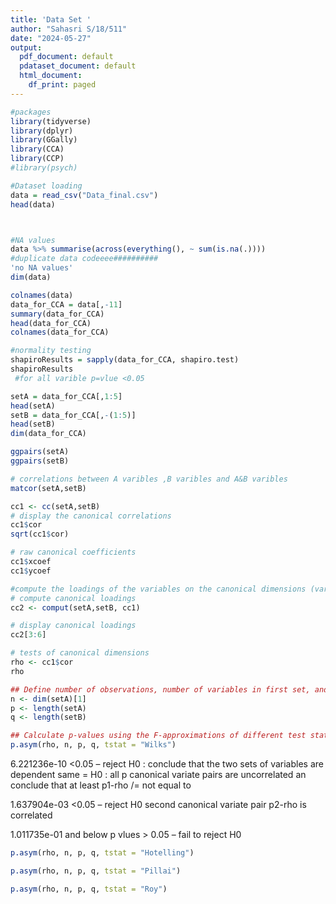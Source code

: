 ---
title: 'Data Set '
author: "Sahasri S/18/511"
date: "2024-05-27"
output:
  pdf_document: default
  pdataset_document: default
  html_document:
    df_print: paged
---

```{r}
#packages
library(tidyverse)
library(dplyr)
library(GGally)
library(CCA)
library(CCP)
#library(psych)
```

```{r}
#Dataset loading
data = read_csv("Data_final.csv")
head(data)



#NA values
data %>% summarise(across(everything(), ~ sum(is.na(.))))
#duplicate data codeeee##########
'no NA values'
dim(data)

```

```{r}
colnames(data)
data_for_CCA = data[,-11]
summary(data_for_CCA)
head(data_for_CCA)
colnames(data_for_CCA)
```


```{r}
#normality testing
shapiroResults = sapply(data_for_CCA, shapiro.test)
shapiroResults
 #for all varible p=vlue <0.05

```
```{r}
setA = data_for_CCA[,1:5]
head(setA)
setB = data_for_CCA[,-(1:5)]
head(setB)
dim(data_for_CCA)
```


```{r}

ggpairs(setA)
ggpairs(setB)
```




```{r}
# correlations between A varibles ,B varibles and A&B varibles
matcor(setA,setB)

```

```{r}
cc1 <- cc(setA,setB)
# display the canonical correlations
cc1$cor
sqrt(cc1$cor)

# raw canonical coefficients
cc1$xcoef
cc1$ycoef
```

```{r}
#compute the loadings of the variables on the canonical dimensions (variates). These loadings are correlations between variables and the canonical variates
# compute canonical loadings
cc2 <- comput(setA,setB, cc1)

# display canonical loadings
cc2[3:6]
```


```{r}
# tests of canonical dimensions
rho <- cc1$cor
rho

## Define number of observations, number of variables in first set, and number of variables in the second set.
n <- dim(setA)[1]
p <- length(setA)
q <- length(setB)


```

```{r}
## Calculate p-values using the F-approximations of different test statistics:
p.asym(rho, n, p, q, tstat = "Wilks")
```
6.221236e-10 <0.05 -- reject H0 : conclude that the two sets of variables are dependent
       same = H0 : all p canonical variate pairs are uncorrelated
       an conclude that at least p1-rho /= not equal to 
       
1.637904e-03 <0.05 -- reject H0
       second canonical variate pair p2-rho is correlated

1.011735e-01 and below p vlues > 0.05 -- fail to reject H0



```{r}
p.asym(rho, n, p, q, tstat = "Hotelling")
```

```{r}
p.asym(rho, n, p, q, tstat = "Pillai")
```

```{r}
p.asym(rho, n, p, q, tstat = "Roy")
```

